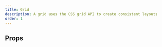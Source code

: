 ```yaml
---
title: Grid
description: A grid uses the CSS grid API to create consistent layouts.
order: 1
---
```



<CodeDocsHeader
  name="@atlaskit/primitives"
  repository="https://bitbucket.org/atlassian/atlassian-frontend-mirror"
  directoryName="primitives"
/>


## Props

<PropsTable heading="" props={ERTGrid} />
